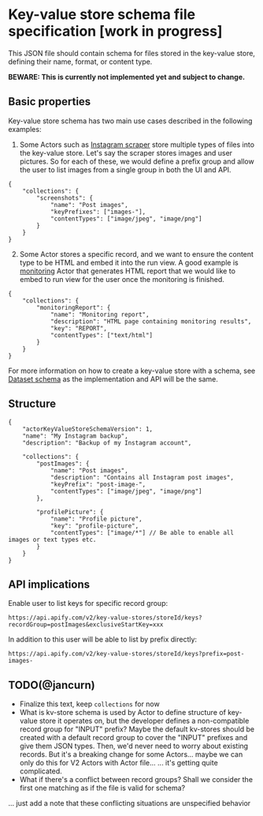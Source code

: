# Key-value store schema file specification [work in progress]

This JSON file should contain schema for files stored in the key-value store, defining their name, format, or content type.

**BEWARE: This is currently not implemented yet and subject to change.**

## Basic properties

Key-value store schema has two main use cases described in the following examples:

1. Some Actors such as [Instagram scraper](https://apify.com/jaroslavhejlek/instagram-scraper) store multiple types of files into the key-value store. Let's say the scraper stores images and user pictures. So for each of these, we would define a prefix group and allow the user to list images from a single group in both the UI and API.

```jsonc
{
    "collections": {
        "screenshots": {
            "name": "Post images",
            "keyPrefixes": ["images-"],
            "contentTypes": ["image/jpeg", "image/png"]
        }
    }
}
```

2. Some Actor stores a specific record, and we want to ensure the content type to be HTML and embed it into the run view. A good example is [monitoring](https://apify.com/apify/monitoring#check-frequency) Actor that generates HTML report that we would like to embed to run view for the user once the monitoring is finished.

```jsonc
{
    "collections": {
        "monitoringReport": {
            "name": "Monitoring report",
            "description": "HTML page containing monitoring results",
            "key": "REPORT",
            "contentTypes": ["text/html"]
        }
    }
}
```

For more information on how to create a key-value store with a schema, see [Dataset schema](/dataset-schema) as the implementation and API will be the same.

## Structure

```jsonc
{
    "actorKeyValueStoreSchemaVersion": 1,
    "name": "My Instagram backup",
    "description": "Backup of my Instagram account",

    "collections": {
        "postImages": {
            "name": "Post images",
            "description": "Contains all Instagram post images",
            "keyPrefix": "post-image-",
            "contentTypes": ["image/jpeg", "image/png"]
        },

        "profilePicture": {
            "name": "Profile picture",
            "key": "profile-picture",
            "contentTypes": ["image/*"] // Be able to enable all images or text types etc.
        }
    }
}
```

## API implications

Enable user to list keys for specific record group:

```
https://api.apify.com/v2/key-value-stores/storeId/keys?recordGroup=postImages&exclusiveStartKey=xxx
```

In addition to this user will be able to list by prefix directly:

```
https://api.apify.com/v2/key-value-stores/storeId/keys?prefix=post-images-
```

## TODO(@jancurn)

-   Finalize this text, keep `collections` for now
-   What is kv-store schema is used by Actor to define structure of key-value store it operates on, but the developer defines a non-compatible record group for "INPUT" prefix? Maybe the default kv-stores should be created with a default record group to cover the "INPUT" prefixes and give them JSON types. Then, we'd never need to worry about existing records. But it's a breaking change for some Actors... maybe we can only do this for V2 Actors with Actor file... ... it's getting quite complicated.
-   What if there's a conflict between record groups? Shall we consider the first one matching as if the file is valid for schema?

... just add a note that these conflicting situations are unspecified behavior
